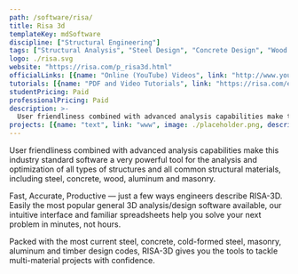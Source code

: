 ```yaml
---
path: /software/risa/
title: Risa 3d
templateKey: mdSoftware
discipline: ["Structural Engineering"]
tags: ["Structural Analysis", "Steel Design", "Concrete Design", "Wood Design", "Seismic Design"]
logo: ./risa.svg
website: "https://risa.com/p_risa3d.html"
officialLinks: [{name: "Online (YouTube) Videos", link: "http://www.youtube.com/playlist?list=PLYrS-U5MZrOm_503uqiSILVSnpcxt7q9o"}]
tutorials: [{name: "PDF and Video Tutorials", link: "https://risa.com/e_tutorials.html"}]
studentPricing: Paid
professionalPricing: Paid
description: >-
  User friendliness combined with advanced analysis capabilities make this industry standard software a very powerful tool for the analysis and optimization of all types of structures and all common structural materials, including steel, concrete, wood, aluminum and masonry.
projects: [{name: "text", link: "www", image: ./placeholder.png, description: "blah blah"}]
---
```


User friendliness combined with advanced analysis capabilities make this industry standard software a very powerful tool for the analysis and optimization of all types of structures and all common structural materials, including steel, concrete, wood, aluminum and masonry.

Fast, Accurate, Productive — just a few ways engineers describe RISA-3D. Easily the most popular general 3D analysis/design software available, our intuitive interface and familiar spreadsheets help you solve your next problem in minutes, not hours.

Packed with the most current steel, concrete, cold-formed steel, masonry, aluminum and timber design codes, RISA-3D gives you the tools to tackle multi-material projects with confidence.
